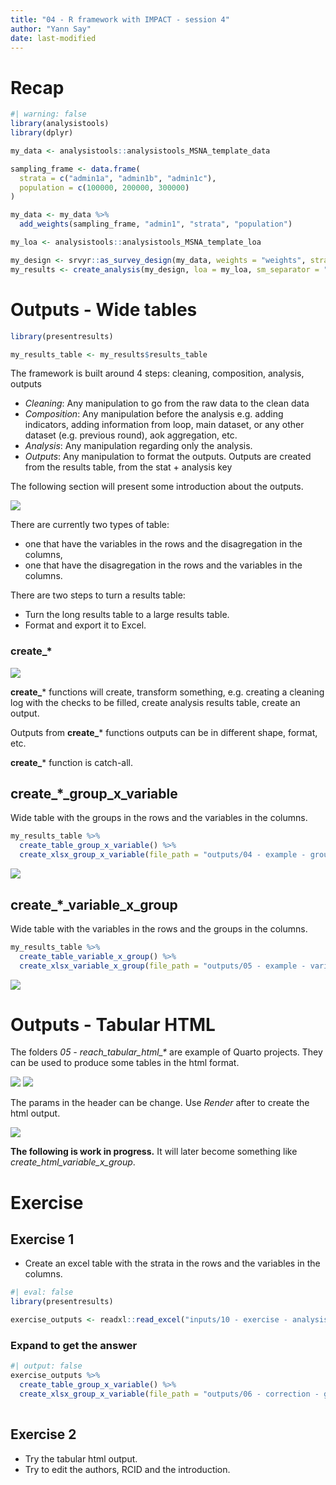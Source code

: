 ```yaml
---
title: "04 - R framework with IMPACT - session 4"
author: "Yann Say"
date: last-modified
---
```


# Recap

```r
#| warning: false
library(analysistools)
library(dplyr)

my_data <- analysistools::analysistools_MSNA_template_data

sampling_frame <- data.frame(
  strata = c("admin1a", "admin1b", "admin1c"),
  population = c(100000, 200000, 300000)
)

my_data <- my_data %>% 
  add_weights(sampling_frame, "admin1", "strata", "population")

my_loa <- analysistools::analysistools_MSNA_template_loa

my_design <- srvyr::as_survey_design(my_data, weights = "weights", strata = "admin1")
my_results <- create_analysis(my_design, loa = my_loa, sm_separator = "/")
```

# Outputs - Wide tables

```r
library(presentresults)

my_results_table <- my_results$results_table
```

The framework is built around 4 steps: cleaning, composition, analysis, outputs

-   *Cleaning*: Any manipulation to go from the raw data to the clean data
-   *Composition*: Any manipulation before the analysis e.g. adding indicators, adding information from loop, main dataset, or any other dataset (e.g. previous round), aok aggregation, etc.
-   *Analysis*: Any manipulation regarding only the analysis. 
-   *Outputs*: Any manipulation to format the outputs. Outputs are created from the results table, from the stat + analysis key

The following section will present some introduction about the outputs.

![](config/images/step - outputs.png)

There are currently two types of table: 

- one that have the variables in the rows and the disagregation in the columns,
- one that have the disagregation in the rows and the variables in the columns.

There are two steps to turn a results table:

- Turn the long results table to a large results table.
- Format and export it to Excel.

::: {.callout-tip appearance="minimal"}
### create\_\*

![](config/images/verb - create.png)

**create_**\* functions will create, transform something, e.g. creating a cleaning log with the checks to be filled, create analysis results table, create an output.

Outputs from **create_**\* functions outputs can be in different shape, format, etc. 

**create_**\* function is catch-all.
:::

## create_*_group_x_variable

Wide table with the groups in the rows and the variables in the columns.

```r
my_results_table %>% 
  create_table_group_x_variable() %>% 
  create_xlsx_group_x_variable(file_path = "outputs/04 - example - group_x_variable.xlsx", overwrite = T)
```

![](config/images/table group x variables.png)

## create_*_variable_x_group

Wide table with the variables in the rows and the groups in the columns.

```r
my_results_table %>% 
  create_table_variable_x_group() %>%
  create_xlsx_variable_x_group(file_path = "outputs/05 - example - variable_x_group.xlsx", overwrite = T)
```

![](config/images/table variables x group.png)

# Outputs - Tabular HTML

The folders *05 - reach_tabular_html_\**  are example of Quarto projects. They can be used to produce some tables in the html format.

![](config/images/tabular_html_folder.png)
![](config/images/tabular_html_quarto_file.png)

The params in the header can be change. Use *Render* after to create the html output.

![](config/images/tabular_html_output.png)


::: {.callout-note .column-margin}
**The following is work in progress.** It will later become something like *create_html_variable_x_group*.
:::

# Exercise

## Exercise 1

- Create an excel table with the strata in the rows and the variables in the columns.

```r
#| eval: false
library(presentresults)
```

```r
exercise_outputs <- readxl::read_excel("inputs/10 - exercise - analysis_to_review.xlsx")

```

::: {.callout-tip collapse="true" appearance="minimal"}
### Expand to get the answer

```r
#| output: false
exercise_outputs %>% 
  create_table_group_x_variable() %>% 
  create_xlsx_group_x_variable(file_path = "outputs/06 - correction - group_x_variable_table.xlsx", overwrite = T) 
  
```
:::

## Exercise 2

- Try the tabular html output. 
- Try to edit the authors, RCID and the introduction.
